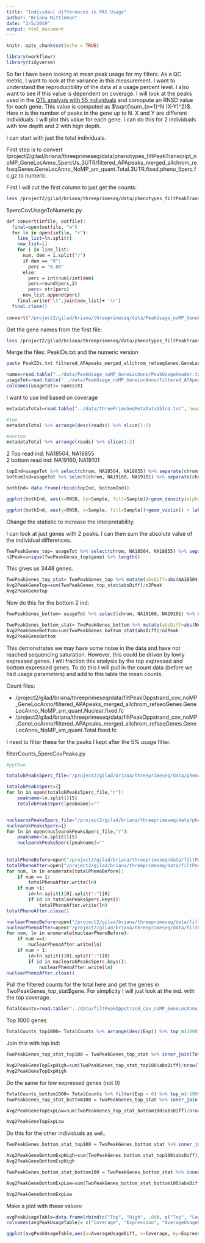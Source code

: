 ```yaml
---
title: "Individaul differences in PAS Usage"
author: "Briana Mittleman"
date: "2/5/2019"
output: html_document
---
```


```r
knitr::opts_chunk$set(echo = TRUE)
```


```r
library(workflowr)
library(tidyverse)
```

So far i have been looking at mean peak usage for my filters. As a QC metric, I want to look at the variance in this measurement. I want to understand the reproducibility of the data at a usage percent level. I also want to see if this value is dependent on coverage. I will look at the peaks used in the [QTL analysis with 55 individuals](pipeline_55Ind.html) and comopute an RNSD value for each gene. This value is computed as $\sqrt{\sum_{n=1}^N (X-Y)^2}$. Here n is the number of peaks in the gene up to N. X and Y are different individuals. I will plot this value for each gene. I can do this for 2 individuals with low depth and 2 with high depth.   

I can start with just the total individuals.  

First step is to convert /project2/gilad/briana/threeprimeseq/data/phenotypes_filtPeakTranscript_noMP_GeneLocAnno_5percUs_3UTR/filtered_APApeaks_merged_allchrom_refseqGenes.GeneLocAnno_NoMP_sm_quant.Total.3UTR.fixed.pheno_5perc.fc.gz to numeric.  

First I will cut the first column to just get the counts:

```bash
less /project2/gilad/briana/threeprimeseq/data/phenotypes_filtPeakTranscript_noMP_GeneLocAnno_5percUs/filtered_APApeaks_merged_allchrom_refseqGenes.GeneLocAnno_NoMP_sm_quant.Total.fixed.pheno_5perc.fc.gz | cut -f1 -d" " --complement | sed '1d' > /project2/gilad/briana/threeprimeseq/data/PeakUsage_noMP_GeneLocAnno/filtered_APApeaks_merged_allchrom_refseqGenes.GeneLocAnno_NoMP_sm_quant.Total.fixed.pheno_5perc.fc_counts 
```


5percCovUsageToNumeric.py
```bash
def convert(infile, outfile):
  final=open(outfile, "w")
  for ln in open(infile, "r"):
    line_list=ln.split()
    new_list=[]
    for i in line_list:
      num, dem = i.split("/")
      if dem == "0":
        perc = "0.00"
      else:
        perc = int(num)/int(dem)
        perc=round(perc,2)
        perc= str(perc)
      new_list.append(perc)
    final.write("\t".join(new_list)+ '\n')
  final.close()
  
convert("/project2/gilad/briana/threeprimeseq/data/PeakUsage_noMP_GeneLocAnno/filtered_APApeaks_merged_allchrom_refseqGenes.GeneLocAnno_NoMP_sm_quant.Total.fixed.pheno_5perc.fc_counts","/project2/gilad/briana/threeprimeseq/data/PeakUsage_noMP_GeneLocAnno/filtered_APApeaks_merged_allchrom_refseqGenes.GeneLocAnno_NoMP_sm_quant.Total.fixed.pheno_5perc.numeric.txt")

```

Get the gene names from the first file: 

```bash
less /project2/gilad/briana/threeprimeseq/data/phenotypes_filtPeakTranscript_noMP_GeneLocAnno_5percUs/filtered_APApeaks_merged_allchrom_refseqGenes.GeneLocAnno_NoMP_sm_quant.Total.fixed.pheno_5perc.fc.gz | cut -f1 -d" " | sed '1d' > PeakIDs.txt
```


Merge the files: PeakIDs.txt and the numeric version 

```bash
paste PeakIDs.txt filtered_APApeaks_merged_allchrom_refseqGenes.GeneLocAnno_NoMP_sm_quant.Total.fixed.pheno_5perc.numeric.txt > filtered_APApeaks_merged_allchrom_refseqGenes.GeneLocAnno_NoMP_sm_quant.Total.fixed.pheno_5perc.numeric.named.txt
```

```r
names=read.table("../data/PeakUsage_noMP_GeneLocAnno/PeakUsageHeader.txt",stringsAsFactors = F) %>% t %>% as_data_frame()
usageTot=read.table("../data/PeakUsage_noMP_GeneLocAnno/filtered_APApeaks_merged_allchrom_refseqGenes.GeneLocAnno_NoMP_sm_quant.Total.fixed.pheno_5perc.numeric.named.txt", header=F, stringsAsFactors = F)
colnames(usageTot)= names$V1
```

I want to use ind based on coverage 

```r
metadataTotal=read.table("../data/threePrimeSeqMetaData55Ind.txt", header=T) %>% filter(fraction=="total")

#top
metadataTotal %>% arrange(desc(reads)) %>% slice(1:2)

#bottom
metadataTotal %>% arrange(reads) %>% slice(1:2)
```

2 Top read ind: NA18504, NA18855  
2 bottom read ind: NA19160, NA19101  


```r
topInd=usageTot %>% select(chrom, NA18504, NA18855) %>% separate(chrom, into=c("chr", "start", "end", "geneInf"), sep =":") %>% separate(geneInf, into=c("gene", "strand", "peak"), sep="_") %>% mutate(val=(NA18504-NA18855)^2) %>% group_by(gene) %>% summarise(sumPeaks=sum(val)) %>% mutate(RNSD=sqrt(sumPeaks)) %>% mutate(Sample="Top") %>% select(Sample, RNSD)
bottomInd=usageTot %>% select(chrom, NA19160, NA19101) %>% separate(chrom, into=c("chr", "start", "end", "geneInf"), sep =":") %>% separate(geneInf, into=c("gene", "strand", "peak"), sep="_") %>% mutate(val=(NA19160-NA19101)^2) %>% group_by(gene) %>% summarise(sumPeaks=sum(val)) %>% mutate(RNSD=sqrt(sumPeaks)) %>% mutate(Sample="Bottom") %>% select(Sample, RNSD)

bothInd= data.frame(rbind(topInd, bottomInd))

```

```r
ggplot(bothInd, aes(x=RNSD, by=Sample, fill=Sample))+geom_density(alpha=.4) +labs(title="RNSD for peak usage in top 2 and bottom 2 individuals by reads")
```

```r
ggplot(bothInd, aes(y=RNSD, x=Sample, fill=Sample))+geom_violin() + labs(title="RNSD for peak usage in top 2 and bottom 2 individuals by reads")
```

Change the statistic to increase the interpretability. 

I can look at just genes with 2 peaks. I can then sum the absolute value of the individual differences.  

```r
TwoPeakGenes_top= usageTot %>% select(chrom, NA18504, NA18855) %>% separate(chrom, into=c("chr", "start", "end", "geneInf"), sep =":") %>% separate(geneInf, into=c("gene", "strand", "peak"), sep="_") %>% group_by(gene) %>% mutate(nPeak=n()) %>% filter(nPeak==2)
n2Peak=unique(TwoPeakGenes_top$gene) %>% length() 
```
This gives us 3448 genes.  

```r
TwoPeakGenes_top_stat= TwoPeakGenes_top %>% mutate(absDiff=abs(NA18504-NA18855)) %>% group_by(gene) %>% select(gene, absDiff) %>% distinct(gene, .keep_all=T) 
Avg2PeakGeneTop=sum(TwoPeakGenes_top_stat$absDiff)/n2Peak
Avg2PeakGeneTop
```

Now do this for the bottom 2 ind:  

```r
TwoPeakGenes_bottom= usageTot %>% select(chrom, NA19160, NA19101) %>% separate(chrom, into=c("chr", "start", "end", "geneInf"), sep =":") %>% separate(geneInf, into=c("gene", "strand", "peak"), sep="_") %>% group_by(gene) %>% mutate(nPeak=n()) %>% filter(nPeak==2)

TwoPeakGenes_bottom_stat= TwoPeakGenes_bottom %>% mutate(absDiff=abs(NA19101-NA19160)) %>% group_by(gene) %>% select(gene, absDiff) %>% distinct(gene, .keep_all=T) 
Avg2PeakGeneBottom=sum(TwoPeakGenes_bottom_stat$absDiff)/n2Peak
Avg2PeakGeneBottom
```

This demonstrates we may have some noise in the data and have not reached sequencing saturation. However, this could be driven by lowly expressed genes. I will fraction this analysis by the top expressed and bottom expressed genes. To do this I will pull in the count data (before we had usage parameters) and add to this table the mean counts. 


Count files:

* /project2/gilad/briana/threeprimeseq/data/filtPeakOppstrand_cov_noMP_GeneLocAnno/filtered_APApeaks_merged_allchrom_refseqGenes.GeneLocAnno_NoMP_sm_quant.Nuclear.fixed.fc  
* /project2/gilad/briana/threeprimeseq/data/filtPeakOppstrand_cov_noMP_GeneLocAnno/filtered_APApeaks_merged_allchrom_refseqGenes.GeneLocAnno_NoMP_sm_quant.Total.fixed.fc  

I need to filter these for the peaks I kept after the 5% usage filter.  


filterCounts_5percCovPeaks.py
```bash
#python  

totalokPeaks5perc_file="/project2/gilad/briana/threeprimeseq/data/phenotypes_filtPeakTranscript_noMP_GeneLocAnno_3UTR/filtered_APApeaks_merged_allchrom_refseqGenes.GeneLocAnno.NoMP_sm_quant.Total.3UTR_fixed.pheno.5percPeaks.txt"

totalokPeaks5perc={}
for ln in open(totalokPeaks5perc_file,"r"):
    peakname=ln.split()[5]
    totalokPeaks5perc[peakname]=""


nuclearokPeaks5perc_file="/project2/gilad/briana/threeprimeseq/data/phenotypes_filtPeakTranscript_noMP_GeneLocAnno_3UTR/filtered_APApeaks_merged_allchrom_refseqGenes.GeneLocAnno.NoMP_sm_quant.Nuclear.3UTR_fixed.pheno.5percPeaks.txt"
nuclearokPeaks5perc={}
for ln in open(nuclearokPeaks5perc_file,"r"):
    peakname=ln.split()[5]
    nuclearokPeaks5perc[peakname]=""
    
    
totalPhenoBefore=open("/project2/gilad/briana/threeprimeseq/data/filtPeakOppstrand_cov_noMP_GeneLocAnno/filtered_APApeaks_merged_allchrom_refseqGenes.GeneLocAnno_NoMP_sm_quant.Total.fixed.fc","r")
totalPhenoAfter=open("/project2/gilad/briana/threeprimeseq/data/filtPeakOppstrand_cov_noMP_GeneLocAnno_5perc/filtered_APApeaks_merged_allchrom_refseqGenes.GeneLocAnno_NoMP_sm_quant.Total.fixed.5perc.fc", "w")
for num, ln in enumerate(totalPhenoBefore):
    if num == 1:
        totalPhenoAfter.write(ln)
    if num >1:  
        id=ln.split()[0].split(":")[0]
        if id in totalokPeaks5perc.keys():
            totalPhenoAfter.write(ln)
totalPhenoAfter.close()  

nuclearPhenoBefore=open("/project2/gilad/briana/threeprimeseq/data/filtPeakOppstrand_cov_noMP_GeneLocAnno/filtered_APApeaks_merged_allchrom_refseqGenes.GeneLocAnno_NoMP_sm_quant.Nuclear.fixed.fc","r")
nuclearPhenoAfter=open("/project2/gilad/briana/threeprimeseq/data/filtPeakOppstrand_cov_noMP_GeneLocAnno_5perc/filtered_APApeaks_merged_allchrom_refseqGenes.GeneLocAnno_NoMP_sm_quant.Nuclear.fixed.5perc.fc", "w")
for num, ln in enumerate(nuclearPhenoBefore):
    if num ==1:
        nuclearPhenoAfter.write(ln)
    if num > 1:  
        id=ln.split()[0].split(":")[0]
        if id in nuclearokPeaks5perc.keys():
            nuclearPhenoAfter.write(ln)
nuclearPhenoAfter.close() 
```

Pull the filtered counts for the total here and get the genes in TwoPeakGenes_top_stat$gene. For simplicity I will just look at the ind. with the top coverage.  


```r
TotalCounts=read.table("../data/filtPeakOppstrand_cov_noMP_GeneLocAnno_5perc/filtered_APApeaks_merged_allchrom_refseqGenes.GeneLocAnno_NoMP_sm_quant.Total.fixed.5perc.fc", header=T, stringsAsFactors = F) %>% separate(Geneid, into =c('peak', 'chr', 'start', 'end', 'strand', 'gene'), sep = ":") %>% select(-peak, -chr, -start, -end, -strand, -Chr, -Start, -End, -Strand, -Length) %>% group_by(gene) %>% mutate(PeakCount=n()) %>% filter(PeakCount==2) %>% select(gene, X18504_T) %>% group_by(gene) %>% summarise(Exp=sum(X18504_T)) 
```

Top 1000 genes  

```r
TotalCounts_top1000= TotalCounts %>% arrange(desc(Exp)) %>% top_n(1000)
```

Join this with top ind:  


```r
TwoPeakGenes_top_stat_top100 = TwoPeakGenes_top_stat %>% inner_join(TotalCounts_top1000, by="gene")

Avg2PeakGeneTopExpHigh=sum(TwoPeakGenes_top_stat_top100$absDiff)/nrow(TwoPeakGenes_top_stat_top100)
Avg2PeakGeneTopExpHigh
```



Do the same for low expressed genes (not 0)  

```r
TotalCounts_bottom1000= TotalCounts %>% filter(Exp > 0) %>% top_n(-1000)
TwoPeakGenes_top_stat_bottom100 = TwoPeakGenes_top_stat %>% inner_join(TotalCounts_bottom1000, by="gene")

Avg2PeakGeneTopExpLow=sum(TwoPeakGenes_top_stat_bottom100$absDiff)/nrow(TwoPeakGenes_top_stat_bottom100)

Avg2PeakGeneTopExpLow

```



Do this for the other individuals as wel..  

```r
TwoPeakGenes_bottom_stat_top100 = TwoPeakGenes_bottom_stat %>% inner_join(TotalCounts_top1000, by="gene")

Avg2PeakGeneBottomExpHigh=sum(TwoPeakGenes_bottom_stat_top100$absDiff)/nrow(TwoPeakGenes_bottom_stat_top100)
Avg2PeakGeneBottomExpHigh


```
```r
TwoPeakGenes_bottom_stat_bottom100 = TwoPeakGenes_bottom_stat %>% inner_join(TotalCounts_bottom1000, by="gene")

Avg2PeakGeneBottomExpLow=sum(TwoPeakGenes_bottom_stat_bottom100$absDiff)/nrow(TwoPeakGenes_bottom_stat_bottom100)

Avg2PeakGeneBottomExpLow
```



Make a plot with these values:  



```r
avgPeakUsageTable=data.frame(rbind(c("Top", "High", .09), c("Top", "Low", .26), c("Bottom", "High", .17), c("Bottom", "Low", .37)))
colnames(avgPeakUsageTable)= c("Coverage", "Expression", "AverageUsageDiff")
```

```r
ggplot(avgPeakUsageTable,aes(y=AverageUsageDiff, x=Coverage, by=Expression, fill=Expression)) + geom_bar(stat="identity",position="dodge") + labs(title="Difference between individual usage \ndepends on expression and coverage")
```

